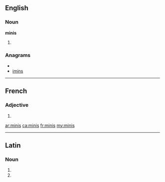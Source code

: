 ==English==

===Noun===
'''minis'''

# {{plural of|[[mini]]}}

===Anagrams===
* {{alphagram|iimns}}
* [[imins#English|imins]]

----

==French==

===Adjective===
{{fr-adj-form|m|p}}

# {{form of|masculine plural|[[mini]]|lang=fr}}

[[ar:minis]]
[[ca:minis]]
[[fr:minis]]
[[my:minis]]

----
==Latin==

===Noun===
{{la-noun-form|minīs}}

# {{inflection of|mina|mina|dat|p|lang=la}}
# {{inflection of|mina|mina|abl|p|lang=la}}
{{count page|[[Wiktionary:Page count]]}}
{{rfc-auto}}